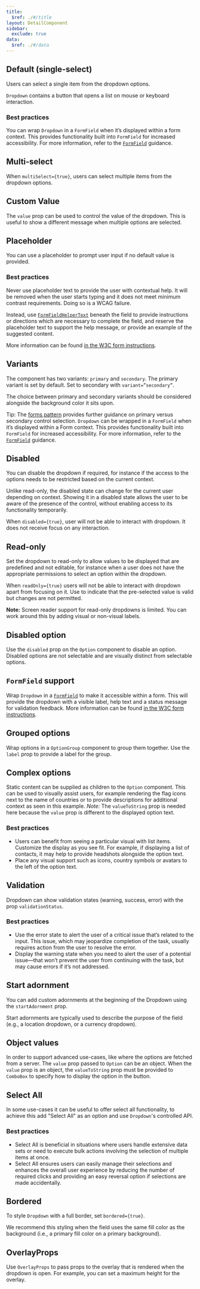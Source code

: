 ```yaml
---
title:
  $ref: ./#/title
layout: DetailComponent
sidebar:
  exclude: true
data:
  $ref: ./#/data
---
```


## Default (single-select)

Users can select a single item from the dropdown options.

`Dropdown` contains a button that opens a list on mouse or keyboard interaction.

### Best practices

You can wrap `Dropdown` in a `FormField` when it’s displayed within a form context. This provides functionality built into `FormField` for increased accessibility. For more information, refer to the [`FormField`](../form-field) guidance.

<LivePreview componentName="dropdown" exampleName="Default" />

## Multi-select

When `multiSelect={true}`, users can select multiple items from the dropdown options.

<LivePreview componentName="dropdown" exampleName="Multiselect" />

## Custom Value

The `value` prop can be used to control the value of the dropdown. This is useful to show a different message when multiple options are selected.

<LivePreview componentName="dropdown" exampleName="CustomValue" />

## Placeholder

You can use a placeholder to prompt user input if no default value is provided.

### Best practices

Never use placeholder text to provide the user with contextual help. It will be removed when the user starts typing and it does not meet minimum contrast requirements. Doing so is a WCAG failure.

Instead, use [`FormFieldHelperText`](/salt/components/form-field/examples#helper-text) beneath the field to provide instructions or directions which are necessary to complete the field, and reserve the placeholder text to support the help message, or provide an example of the suggested content.

More information can be found [in the W3C form instructions](https://www.w3.org/WAI/tutorials/forms/instructions/).

<LivePreview componentName="dropdown" exampleName="Placeholder" />

## Variants

The component has two variants: `primary` and `secondary`. The primary variant is set by default. Set to secondary with `variant=”secondary”`.

The choice between primary and secondary variants should be considered alongside the background color it sits upon.

Tip: The [forms pattern](/salt/patterns/forms) provides further guidance on primary versus secondary control selection. `Dropdown` can be wrapped in a `FormField` when it’s displayed within a Form context. This provides functionality built into `FormField` for increased accessibility. For more information, refer to the [`FormField`](../form-field) guidance.

<LivePreview componentName="dropdown" exampleName="Variants" />

## Disabled

You can disable the dropdown if required, for instance if the access to the options needs to be restricted based on the current context.

Unlike read-only, the disabled state can change for the current user depending on context. Showing it in a disabled state allows the user to be aware of the presence of the control, without enabling access to its functionality temporarily.

When `disabled={true}`, user will not be able to interact with dropdown. It does not receive focus on any interaction.

<LivePreview componentName="dropdown" exampleName="Disabled" />

## Read-only

Set the dropdown to read-only to allow values to be displayed that are predefined and not editable, for instance when a user does not have the appropriate permissions to select an option within the dropdown.

When `readOnly={true}` users will not be able to interact with dropdown apart from focusing on it.
Use to indicate that the pre-selected value is valid but changes are not permitted.

**Note:** Screen reader support for read-only dropdowns is limited. You can work around this by adding visual or non-visual labels.

<LivePreview componentName="dropdown" exampleName="Readonly" />

## Disabled option

Use the `disabled` prop on the `Option` component to disable an option. Disabled options are not selectable and are visually distinct from selectable options.

<LivePreview componentName="dropdown" exampleName="DisabledOption" />

## `FormField` support

Wrap `Dropdown` in a [`FormField`](/salt/components/form-field) to make it accessible within a form. This will provide the dropdown with a visible label, help text and a status message for validation feedback. More information can be found [in the W3C form instructions](https://www.w3.org/WAI/tutorials/forms/instructions/).

<LivePreview componentName="dropdown" exampleName="WithFormField" />

## Grouped options

Wrap options in a `OptionGroup` component to group them together. Use the `label` prop to provide a label for the group.

<LivePreview componentName="dropdown" exampleName="Grouped" />

## Complex options

Static content can be supplied as children to the `Option` component. This can be used to visually assist users, for example rendering the flag icons next to the name of countries or to provide descriptions for additional context as seen in this example.
_Note_: The `valueToString` prop is needed here because the `value` prop is different to the displayed option text.

### Best practices

- Users can benefit from seeing a particular visual with list items. Customize the display as you see fit. For example, if displaying a list of contacts, it may help to provide headshots alongside the option text.
- Place any visual support such as icons, country symbols or avatars to the left of the option text.

<LivePreview componentName="dropdown" exampleName="ComplexOptions" />

## Validation

Dropdown can show validation states (warning, success, error) with the prop `validationStatus`.

### Best practices

- Use the error state to alert the user of a critical issue that’s related to the input. This issue, which may jeopardize completion of the task, usually requires action from the user to resolve the error.
- Display the warning state when you need to alert the user of a potential issue—that won’t prevent the user from continuing with the task, but may cause errors if it’s not addressed.

<LivePreview componentName="dropdown" exampleName="Validation" />

## Start adornment

You can add custom adornments at the beginning of the Dropdown using the `startAdornment` prop.

Start adornments are typically used to describe the purpose of the field (e.g., a location dropdown, or a currency dropdown).

<LivePreview componentName="dropdown" exampleName="StartAdornment" />

## Object values

In order to support advanced use-cases, like where the options are fetched from a server. The `value` prop passed to `Option` can be an object.
When the `value` prop is an object, the `valueToString` prop must be provided to `ComboBox` to specify how to display the option in the button.

<LivePreview componentName="dropdown" exampleName="ObjectValues" />

## Select All

In some use-cases it can be useful to offer select all functionality, to achieve this add "Select All" as an option and use `Dropdown`'s controlled API.

### Best practices

- Select All is beneficial in situations where users handle extensive data sets or need to execute bulk actions involving the selection of multiple items at once.
- Select All ensures users can easily manage their selections and enhances the overall user experience by reducing the number of required clicks and providing an easy reversal option if selections are made accidentally.

<LivePreview componentName="dropdown" exampleName="SelectAll" />

## Bordered

To style `Dropdown` with a full border, set `bordered={true}`.

We recommend this styling when the field uses the same fill color as the background (i.e., a primary fill color on a primary background).

<LivePreview componentName="dropdown" exampleName="Bordered" />

## OverlayProps

Use `OverlayProps` to pass props to the overlay that is rendered when the dropdown is open. For example, you can set a maximum height for the overlay.

<LivePreview componentName="dropdown" exampleName="OverlayProps" />
